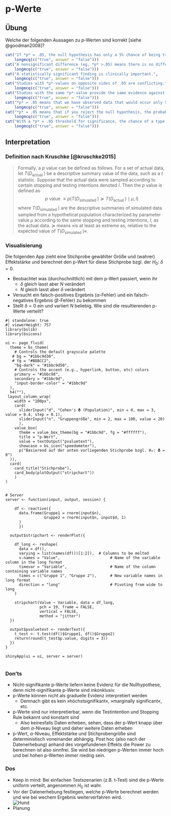 # p-Werte {#sec-p-Werte}

## Übung
::: {.webex-check .webex-box}

Welche der folgenden Aussagen zu p-Werten sind korrekt [siehe @goodman2008]?

```r
cat("If *p* = .05, the null hypothesis has only a 5% chance of being true.", 
    longmcq(c("true", answer = "false")))
cat("A nonsignificant difference (eg, *p* >.05) means there is no difference between groups.", 
    longmcq(c("true", answer = "false")))
cat("A statistically significant finding is clinically important.", 
    longmcq(c("true", answer = "false")))
cat("Studies with *p*-values on opposite sides of .05 are conflicting.", 
    longmcq(c("true", answer = "false")))
cat("Studies with the same *p*-value provide the same evidence against the null hypothesis.", 
    longmcq(c("true", answer = "false")))
cat("*p* = .05 means that we have observed data that would occur only 5% of the time under the null hypothesis.", 
    longmcq(c("true", answer = "false")))
cat("*p* = .05 means that if you reject the null hypothesis, the probability of a type I error is only 5%.", 
    longmcq(c("true", answer = "false")))
cat("With a *p* = .05 threshold for significance, the chance of a type I error will be 5%.", 
    longmcq(c("true", answer = "false")))
```

:::

## Interpretation
### Definition nach Kruschke [@kruschke2015]

> Formally, a $p$ value can be defined as follows. For a set of actual data, let $T\left(D_{\text {actual }}\right)$ be a descriptive summary value of the data, such as a $t$ statistic. Suppose that the actual data were sampled according to certain stopping and testing intentions denoted $I$. Then the $p$ value is defined as
$$
p \text { value } \equiv p\left(T\left(D_{\text {simulated }}\right) \succeq T\left(D_{\text {actual }}\right) \mid \mu, I\right)
$$
where $T\left(D_{\text {simulated }}\right)$ are the descriptive summaries of simulated data sampled from a hypothetical population characterized by parameter value $\mu$ according to the same stopping and testing intentions, $I$, as the actual data. $\succeq$ means »is at least as extreme as, relative to the expected value of $T\left(D_{\text {simulated }}\right)$«. 

### Visualisierung
Die folgenden App zieht eine Stichprobe gewählter Größe und (wahrer) Effektstärke und berechnet den p-Wert für diese Stichprobe bzgl. der $H_0\text{: } \delta = 0$.

* Beobachtet was (durchschnittlich) mit dem p-Wert passiert, wenn ihr 
   * $\delta$ gleich lasst aber $N$ verändert
   * $N$ gleich lasst aber $\delta$ verändert
* Versucht ein falsch-positives Ergebnis ($\alpha$-Fehler) und ein falsch-negatives Ergebnis ($\beta$-Fehler) zu bekommen
* Stellt $\delta=0$ ein und variiert $N$ beliebig. Wie sind die resultierenden p-Werte verteilt?

```shinylive-r
#| standalone: true
#| viewerHeight: 757
library(bslib)
library(bsicons)

ui <- page_fluid(
  theme = bs_theme(
    # Controls the default grayscale palette
   # bg = "#1bbc9d30",
   # fg = "#B8BCC2",
    "bg-dark" = "#1bbc9d50",
    # Controls the accent (e.g., hyperlink, button, etc) colors
    primary = "#1bbc9d",
    secondary = "#1bbc9d",
    "input-border-color" = "#1bbc9d"
  ),
  h4(""),
 layout_column_wrap(
    width = "100px",
    card(
      sliderInput("d", "Cohen's 𝛅 (Population)", min = 0, max = 3, value = 0.4, step = 0.1),
      sliderInput("n", "Gruppengröße", min = 2, max = 100, value = 20)
      ),
    value_box(
      theme = value_box_theme(bg = "#1bbc9d", fg = "#ffffff"),
      title = "p-Wert",
      value = textOutput("pvaluetext"),
      showcase = bs_icon("speedometer"),
      p("Basierend auf der unten vorliegenden Stichprobe bzgl. H₀: 𝛅 = 0")
  )),
  card(
    card_title("Stichprobe"),
    card_body(plotOutput("stripchart"))
    )
)


# Server
server <- function(input, output, session) {
  
    df <- reactive({
      data.frame(Gruppe1 = rnorm(input$n), 
                 Gruppe2 = rnorm(input$n, input$d, 1)
      )
      })
  
  output$stripchart <- renderPlot({

    df_long <- reshape(
      data = df(),
      varying = list(names(df())[1:2]),  # Columns to be melted
      v.names = "Value",                      # Name of the variable column in the long format
      timevar = "Variable",                   # Name of the column containing variable names
      times = c("Gruppe 1", "Gruppe 2"),      # New variable names in long format
      direction = "long"                      # Pivoting from wide to long
    )
    
    stripchart(Value ~ Variable, data = df_long,
               pch = 19, frame = FALSE, 
               vertical = FALSE,
               method = "jitter")
  })
  
  output$pvaluetext <- renderText({
    t_test <- t.test(df()$Gruppe1, df()$Gruppe2)
    return(round(t_test$p.value, digits = 3))
  })
}

shinyApp(ui = ui, server = server)


```



### Don'ts
* Nicht-signifikante p-Werte liefern keine Evidenz für die Nullhypothese, denn nicht-signifikante p-Werte sind inkonklusiv.
* p-Werte können nicht als graduelle Evidenz interpretiert werden
    * Demnach gibt es kein »höchstsignifikant«, »marginally significant«, etc.
* p-Werte sind nur interpretierbar, wenn die Testintention und Stopping Rule bekannt und konstant sind
    * Also keinesfalls Daten erheben, sehen, dass der p-Wert knapp über dem $\alpha$-Niveau liegt und daher weitere Daten erheben
* p-Wert, $\alpha$-Niveau, Effektstärke und Stichprobengröße sind deterministisch voneinander abhängig. Post hoc (also nach der Datenerhebung) anhand des vorgefundenen Effekts die Power zu berechnen ist also sinnfrei. Sie wird bei niedrigen p-Werten immer hoch und bei hohen p-Werten immer niedrig sein.

### Dos
* Keep in mind: Bei einfachen Testszenarien (z.B. t-Test) sind  die p-Werte uniform verteilt, angenommen $H_0$ ist wahr.
* Vor der Datenerhebung festlegen, welche p-Werte berechnet werden und wie bei wechem Ergebnis weiterverfahren wird. <br> ![Hund](https://imgs.xkcd.com/comics/significant.png){} 
* Planung